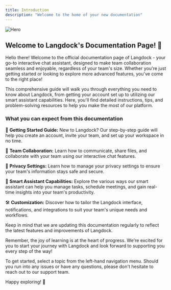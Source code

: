 ```yaml
---
title: Introduction
description: "Welcome to the home of your new documentation"
---
```


<img src="/images/hero.png" alt="Hero" />

## Welcome to Langdock's Documentation Page! 📘

Hello there! Welcome to the official documentation page of Langdock - your go-to interactive chat assistant, designed to make team collaboration seamless and enjoyable, regardless of your team's size. Whether you're just getting started or looking to explore more advanced features, you've come to the right place!

This comprehensive guide will walk you through everything you need to know about Langdock, from getting your account set up to utilizing our smart assistant capabilities. Here, you'll find detailed instructions, tips, and problem-solving resources to help you make the most of our platform.

### What you can expect from this documentation

🚀 **Getting Started Guide:** New to Langdock? Our step-by-step guide will help you create an account, invite your team, and set up your workspace in no time.

👥 **Team Collaboration:** Learn how to communicate, share files, and collaborate with your team using our interactive chat features.

🔐 **Privacy Settings:** Learn how to manage your privacy settings to ensure your team's information stays safe and secure.

🤖 **Smart Assistant Capabilities:** Explore the various ways our smart assistant can help you manage tasks, schedule meetings, and gain real-time insights into your team's productivity.

🛠️ **Customization:** Discover how to tailor the Langdock interface, notifications, and integrations to suit your team's unique needs and workflows.

Keep in mind that we are updating this documentation regularly to reflect the latest features and improvements of Langdock.

Remember, the joy of learning is at the heart of progress. We're excited for you to start your journey with Langdock and look forward to supporting you every step of the way!

To get started, select a topic from the left-hand navigation menu. Should you run into any issues or have any questions, please don't hesitate to reach out to our support team.

Happy exploring! 🎉
